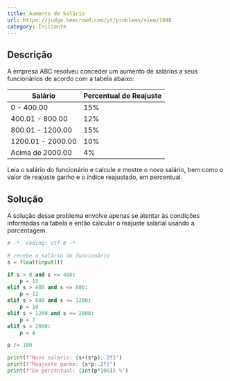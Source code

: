 ```yaml
---
title: Aumento de Salário
url: https://judge.beecrowd.com/pt/problems/view/1048
category: Iniciante
---
```


## Descrição

A empresa ABC resolveu conceder um aumento de salários a seus funcionários de acordo com a tabela abaixo:

<table className="text-center">
  <thead>
    <tr>
      <th>Salário</th>
      <th>Percentual de Reajuste</th>
    </tr>
  </thead>
  <tbody>
    <tr>
      <td>0 - 400.00</td>
      <td>15%</td>
    </tr>
    <tr>
      <td>400.01 - 800.00</td>
      <td>12%</td>
    </tr>
    <tr>
      <td>800.01 - 1200.00</td>
      <td>15%</td>
    </tr>
    <tr>
      <td>1200.01 - 2000.00</td>
      <td>10%</td>
    </tr>
    <tr>
      <td>Acima de 2000.00</td>
      <td>4%</td>
    </tr>
  </tbody>
</table>

Leia o salário do funcionário e calcule e mostre o novo salário, bem como o valor de reajuste ganho e o índice reajustado, em percentual.

## Solução

A solução desse problema envolve apenas se atentar às condições informadas na tabela e então calcular o reajuste salarial usando a porcentagem.

```py title="main.py"
# -*- coding: utf-8 -*-

# recebe o salário do funcionário
s = float(input())

if s > 0 and s <= 400:
    p = 15
elif s > 400 and s <= 800:
    p = 12
elif s > 800 and s <= 1200:
    p = 10
elif s > 1200 and s <= 2000:
    p = 7
elif s > 2000:
    p = 4

p /= 100

print(f"Novo salario: {s+(s*p):.2f}")
print(f"Reajuste ganho: {s*p:.2f}")
print(f"Em percentual: {int(p*100)} %")
```